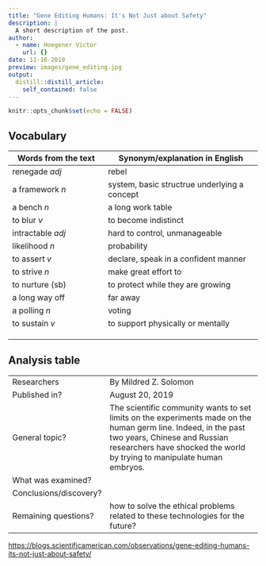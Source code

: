 ```yaml
---
title: "Gene Editing Humans: It's Not Just about Safety"
description: |
  A short description of the post.
author:
  - name: Hoegener Victor
    url: {}
date: 11-16-2019
preview: images/gene_editing.jpg
output:
  distill::distill_article:
    self_contained: false
---
```


```r
knitr::opts_chunk$set(echo = FALSE)
```


## Vocabulary

| Words from the text | Synonym/explanation in English |
| ------------------- | ------------------------------ |
| renegade *adj*  | rebel                   |
| a framework *n*                   | system, basic structrue underlying a concept         |
| a bench *n*                    |  a long work table        |
| to blur *v*                    | to become indistinct         |
| intractable *adj*                    | hard to control, unmanageable         |
| likelihood *n*                    | probability         |
| to assert *v*                   | declare, speak in a confident manner         |
| to strive *n*                    | make great effort to         |
| to nurture (sb)                    | to protect while they are growing         |
| a long way off                    | far away         |
| a polling *n*                   | voting         |
| to sustain *v*                    | to support physically or mentally        |
|                     |          |
|                     |          |
|                     |          |

## Analysis table

|                              |                                                                     |
| ---------------------------- | ------------------------------------------------------------------- |
| Researchers                  | By Mildred Z. Solomon                        |
| Published in?                | August 20, 2019                                                       |
| General topic?               | The scientific community wants to set limits on the experiments made on the human germ line. Indeed, in the past two years, Chinese and Russian researchers have shocked the world by trying to manipulate human embryos.                      |
| What was examined?       |      |
| Conclusions/discovery?       |        |
| Remaining questions?         | how to solve the ethical problems related to these technologies for the future?       |


<https://blogs.scientificamerican.com/observations/gene-editing-humans-its-not-just-about-safety/>


